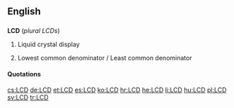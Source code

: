 ==English==

==={{initialism}}===
'''LCD''' (''plural LCDs'')
{{Wikipedia}}
# {{context|electronics|computing}} Liquid crystal display
# {{mathematics}} Lowest common denominator / Least common denominator

====Quotations====
{{seeCites}}

[[cs:LCD]]
[[de:LCD]]
[[et:LCD]]
[[es:LCD]]
[[ko:LCD]]
[[hr:LCD]]
[[he:LCD]]
[[li:LCD]]
[[hu:LCD]]
[[pl:LCD]]
[[sv:LCD]]
[[tr:LCD]]